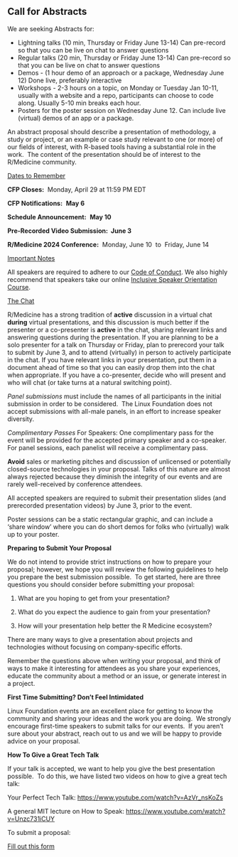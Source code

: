 ## Call for Abstracts

We are seeking Abstracts for:

-   Lightning talks (10 min, Thursday or Friday June 13-14) Can pre-record so that you can be live on chat to answer questions
-   Regular talks (20 min, Thursday or Friday June 13-14) Can pre-record so that you can be live on chat to answer questions
-   Demos - (1 hour demo of an approach or a package, Wednesday June 12) Done live, preferably interactive
-   Workshops - 2-3 hours on a topic, on Monday or Tuesday Jan 10-11, usually with a website and a repo, participants can choose to code along. Usually 5-10 min breaks each hour.
-   Posters for the poster session on Wednesday June 12. Can include live (virtual) demos of an app or a package.

An abstract proposal should describe a presentation of methodology, a study or project, or an example or case study relevant to one (or more) of our fields of interest, with R-based tools having a substantial role in the work.  The content of the presentation should be of interest to the R/Medicine community.

[Dates to Remember]{.underline}

**CFP Closes:**  Monday, April 29 at 11:59 PM EDT

**CFP Notifications:**  **May 6**

**Schedule Announcement:**  **May 10**

**Pre-Recorded Video Submission:  June 3**

**R/Medicine 2024 Conference:**  Monday, June 10  to  Friday, June 14

[Important Notes]{.underline}

All speakers are required to adhere to our [Code of Conduct](https://events.linuxfoundation.org/r-medicine/attend/code-of-conduct/). We also highly recommend that speakers take our online [Inclusive Speaker Orientation Course](https://training.linuxfoundation.org/linux-courses/open-source-compliance-courses/inclusive-speaker-orientation).

[The Chat]{.underline}

R/Medicine has a strong tradition of **active** discussion in a virtual chat **during** virtual presentations, and this discussion is much better if the presenter or a co-presenter is **active** in the chat, sharing relevant links and answering questions during the presentation. If you are planning to be a solo presenter for a talk on Thursday or Friday, plan to prerecord your talk to submit by June 3, and to attend (virtually) in person to actively participate in the chat. If you have relevant links in your presentation, put them in a document ahead of time so that you can easily drop them into the chat when appropriate. If you have a co-presenter, decide who will present and who will chat (or take turns at a natural switching point).

*Panel submissions* must include the names of all participants in the initial submission in order to be considered.  The Linux Foundation does not accept submissions with all-male panels, in an effort to increase speaker diversity.

*Complimentary Passes* For Speakers: One complimentary pass for the event will be provided for the accepted primary speaker and a co-speaker. For panel sessions, each panelist will receive a complimentary pass. 

**Avoid** sales or marketing pitches and discussion of unlicensed or potentially closed-source technologies in your proposal. Talks of this nature are almost always rejected because they diminish the integrity of our events and are rarely well-received by conference attendees.

All accepted speakers are required to submit their presentation slides (and prerecorded presentation videos) by June 3, prior to the event.

Poster sessions can be a static rectangular graphic, and can include a 'share window' where you can do short demos for folks who (virtually) walk up to your poster.

**Preparing to Submit Your Proposal**

We do not intend to provide strict instructions on how to prepare your proposal; however, we hope you will review the following guidelines to help you prepare the best submission possible.  To get started, here are three questions you should consider before submitting your proposal:

1.  What are you hoping to get from your presentation?

2.  What do you expect the audience to gain from your presentation?

3.  How will your presentation help better the R Medicine ecosystem?

There are many ways to give a presentation about projects and technologies without focusing on company-specific efforts.

Remember the questions above when writing your proposal, and think of ways to make it interesting for attendees as you share your experiences, educate the community about a method or an issue, or generate interest in a project.

**First Time Submitting? Don’t Feel Intimidated**

Linux Foundation events are an excellent place for getting to know the community and sharing your ideas and the work you are doing.  We strongly encourage first-time speakers to submit talks for our events.  If you aren’t sure about your abstract, reach out to us and we will be happy to provide advice on your proposal.

**How To Give a Great Tech Talk**

If your talk is accepted, we want to help you give the best presentation possible.  To do this, we have listed two videos on how to give a great tech talk:

Your Perfect Tech Talk: <https://www.youtube.com/watch?v=AzVr_nsKoZs>

A general MIT lecture on How to Speak: <https://www.youtube.com/watch?v=Unzc731iCUY>

To submit a proposal:

[Fill out this form](https://forms.gle/5hcCf1KQxuLwwp2C8)
